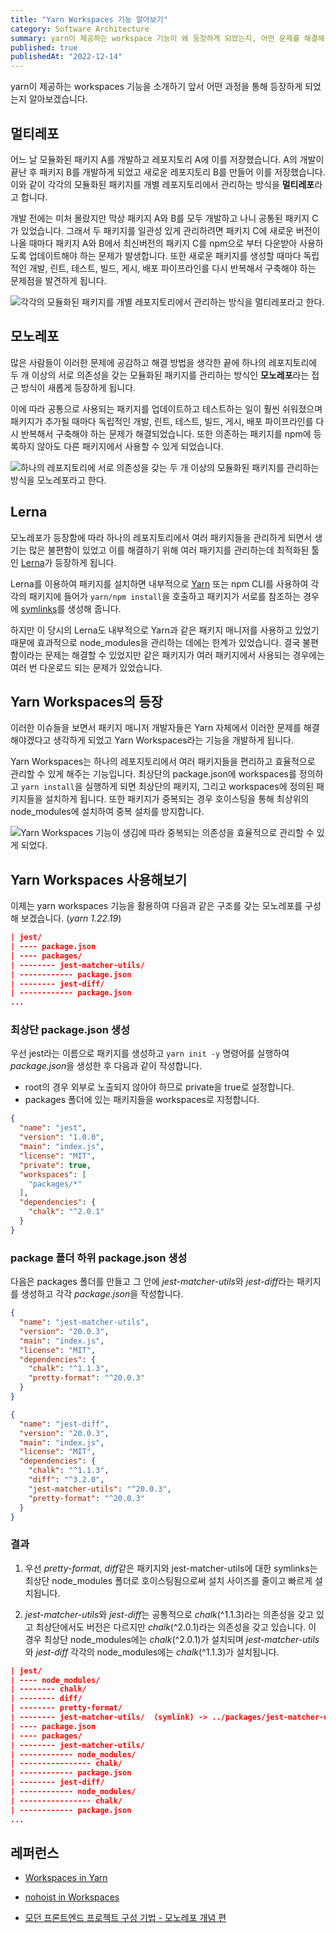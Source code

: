 ```yaml
---
title: "Yarn Workspaces 기능 알아보기"
category: Software Architecture
summary: yarn이 제공하는 workspace 기능이 왜 등장하게 되었는지, 어떤 문제를 해결해 주는지 알아봅니다.
published: true
publishedAt: "2022-12-14"
---
```


yarn이 제공하는 workspaces 기능을 소개하기 앞서 어떤 과정을 통해 등장하게 되었는지 알아보겠습니다.

## 멀티레포

어느 날 모듈화된 패키지 A를 개발하고 레포지토리 A에 이를 저장했습니다.
A의 개발이 끝난 후 패키지 B를 개발하게 되었고 새로운 레포지토리 B를 만들어 이를 저장했습니다.
이와 같이 각각의 모듈화된 패키지를 개별 레포지토리에서 관리하는 방식을 **멀티레포**라고 합니다.

개발 전에는 미처 몰랐지만 막상 패키지 A와 B를 모두 개발하고 나니 공통된 패키지 C가 있었습니다.
그래서 두 패키지를 일관성 있게 관리하려면 패키지 C에 새로운 버전이 나올 때마다 패키지 A와 B에서 최신버전의 패키지 C를 npm으로 부터 다운받아 사용하도록 업데이트해야 하는 문제가 발생합니다.
또한 새로운 패키지를 생성할 때마다 독립적인 개발, 린트, 테스트, 빌드, 게시, 배포 파이프라인를 다시 반복해서 구축해야 하는 문제점을 발견하게 됩니다.

![각각의 모듈화된 패키지를 개별 레포지토리에서 관리하는 방식을 멀티레포라고 한다.](/static/images/workspaces-in-yarn/multi-repo.png)

## 모노레포

많은 사람들이 이러한 문제에 공감하고 해결 방법을 생각한 끝에
하나의 레포지토리에 두 개 이상의 서로 의존성을 갖는 모듈화된 패키지를 관리하는 방식인 **모노레포**라는 접근 방식이 새롭게 등장하게 됩니다.

이에 따라 공통으로 사용되는 패키지를 업데이트하고 테스트하는 일이 훨씬 쉬워졌으며
패키지가 추가될 때마다 독립적인 개발, 린트, 테스트, 빌드, 게시, 배포 파이프라인를 다시 반복해서 구축해야 하는 문제가 해결되었습니다.
또한 의존하는 패키지를 npm에 등록하지 않아도 다른 패키지에서 사용할 수 있게 되었습니다.

![하나의 레포지토리에 서로 의존성을 갖는 두 개 이상의 모듈화된 패키지를 관리하는 방식을 모노레포라고 한다.](/static/images/workspaces-in-yarn/mono-repo-without-workspaces.png)

## Lerna

모노레포가 등장함에 따라 하나의 레포지토리에서 여러 패키지들을 관리하게 되면서 생기는 많은 불편함이 있었고 이를 해결하기 위해
여러 패키지를 관리하는데 최적화된 툴인 [Lerna](https://lerna.js.org/)가 등장하게 됩니다.

Lerna를 이용하여 패키지를 설치하면 내부적으로 [Yarn](https://engineering.fb.com/2016/10/11/web/yarn-a-new-package-manager-for-javascript/) 또는 npm CLI를 사용하여
각각의 패키지에 들어가 `yarn/npm install`을 호출하고 패키지가 서로를 참조하는 경우에 [symlinks](https://classic.yarnpkg.com/lang/en/docs/cli/link/)를 생성해 줍니다.

하지만 이 당시의 Lerna도 내부적으로 Yarn과 같은 패키지 매니저를 사용하고 있었기 때문에 효과적으로 node_modules을 관리하는 데에는 한계가 있었습니다.
결국 불편함이라는 문제는 해결할 수 있었지만 같은 패키지가 여러 패키지에서 사용되는 경우에는 여러 번 다운로드 되는 문제가 있었습니다.

## Yarn Workspaces의 등장

이러한 이슈들을 보면서 패키지 매니저 개발자들은 Yarn 자체에서 이러한 문제를 해결해야겠다고 생각하게 되었고 Yarn Workspaces라는 기능을 개발하게 됩니다.

Yarn Workspaces는 하나의 레포지토리에서 여러 패키지들을 편리하고 효율적으로 관리할 수 있게 해주는 기능입니다.
최상단의 package.json에 workspaces를 정의하고 `yarn install`을 실행하게 되면 최상단의 패키지, 그리고 workspaces에 정의된 패키지들을 설치하게 됩니다.
또한 패키지가 중복되는 경우 호이스팅을 통해 최상위의 node_modules에 설치하여 중복 설치를 방지합니다.

![Yarn Workspaces 기능이 생김에 따라 중복되는 의존성을 효율적으로 관리할 수 있게 되었다.](/static/images/workspaces-in-yarn/mono-repo.png)

## Yarn Workspaces 사용해보기

이제는 yarn workspaces 기능을 활용하여 다음과 같은 구조를 갖는 모노레포를 구성해 보겠습니다.
(*yarn 1.22.19*)

```json
| jest/
| ---- package.json
| ---- packages/
| -------- jest-matcher-utils/
| ------------ package.json
| -------- jest-diff/
| ------------ package.json
...
```

### 최상단 package.json 생성

우선 jest라는 이름으로 패키지를 생성하고 `yarn init -y` 명령어를 실행하여 *package.json*을 생성한 후 다음과 같이 작성합니다.

- root의 경우 외부로 노출되지 않아야 하므로 private을 true로 설정합니다.
- packages 폴더에 있는 패키지들을 workspaces로 지정합니다.

```json line=6-9
{
  "name": "jest",
  "version": "1.0.0",
  "main": "index.js",
  "license": "MIT",
  "private": true,
  "workspaces": [
    "packages/*"
  ],
  "dependencies": {
    "chalk": "^2.0.1"
  }
}
```

### package 폴더 하위 package.json 생성

다음은 packages 폴더를 만들고 그 안에 *jest-matcher-utils*와 *jest-diff*라는 패키지를 생성하고 각각 *package.json*을 작성합니다.

```json line=6-9
{
  "name": "jest-matcher-utils",
  "version": "20.0.3",
  "main": "index.js",
  "license": "MIT",
  "dependencies": {
    "chalk": "^1.1.3",
    "pretty-format": "^20.0.3"
  }
}
```

```json line=6-11
{
  "name": "jest-diff",
  "version": "20.0.3",
  "main": "index.js",
  "license": "MIT",
  "dependencies": {
    "chalk": "^1.1.3",
    "diff": "^3.2.0",
    "jest-matcher-utils": "^20.0.3",
    "pretty-format": "^20.0.3"
  }
}
```

### 결과

1. 우선 *pretty-format*, *diff*같은 패키지와 jest-matcher-utils에 대한 symlinks는 최상단 node_modules 폴더로 호이스팅됨으로써 설치 사이즈를 줄이고 빠르게 설치됩니다.

2. *jest-matcher-utils*와 *jest-diff*는 공통적으로 *chalk*(^1.1.3)라는 의존성을 갖고 있고
최상단에서도 버전은 다르지만 *chalk*(^2.0.1)라는 의존성을 갖고 있습니다.
이 경우 최상단 node_modules에는 *chalk*(^2.0.1)가 설치되며 *jest-matcher-utils*와 *jest-diff* 각각의 node_modules에는 *chalk*(^1.1.3)가 설치됩니다.

```json
| jest/
| ---- node_modules/
| -------- chalk/
| -------- diff/
| -------- pretty-format/
| -------- jest-matcher-utils/  (symlink) -> ../packages/jest-matcher-utils
| ---- package.json
| ---- packages/
| -------- jest-matcher-utils/
| ------------ node_modules/
| ---------------- chalk/
| ------------ package.json
| -------- jest-diff/
| ------------ node_modules/
| ---------------- chalk/
| ------------ package.json
...
```

## 레퍼런스
- [Workspaces in Yarn](https://classic.yarnpkg.com/blog/2017/08/02/introducing-workspaces/)

- [nohoist in Workspaces](https://classic.yarnpkg.com/blog/2018/02/15/nohoist/)

- [모던 프론트엔드 프로젝트 구성 기법 - 모노레포 개념 편](https://d2.naver.com/helloworld/0923884)